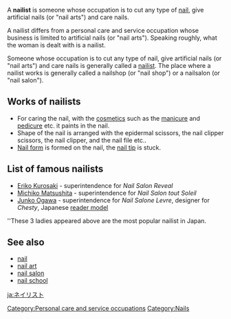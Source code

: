 A '''nailist''' is someone whose occupation is to cut any type of [[nail (anatomy)|nail]], give artificial nails (or "nail arts") and care nails. 

A nailist differs from a personal care and service occupation whose business is limited to artificial nails (or "nail arts"). Speaking roughly, what the woman is dealt with is a nailist.

Someone whose occupation is to cut any type of nail, give artificial nails (or "nail arts") and care nails is generally called a [[nailist]].
The place where a nailist works is generally called a nailshop (or "nail shop") or a nailsalon (or "nail salon").

==Works of nailists==
* For caring the nail, with the [[cosmetics]] such as the [[manicure]] and [[pedicure]] etc. it paints in the nail. 
* Shape of the nail is arranged with the epidermal scissors, the nail clipper scissors, the nail clipper, and the nail file etc.. 
* [[Nail form]] is formed on the nail, the [[nail tip]] is stuck.

==List of famous nailists==
* [[Eriko Kurosaki]] - superintendence for ''Nail Salon Reveal''
* [[Michiko Matsushita]] - superintendence for ''Nail Salon tout Soleil''
* [[Junko Ogawa]] - superintendence for ''Nail Salone Levre'', designer for ''Chesty'', Japanese [[reader model]]
''These 3 ladies appeared above are the most popular nailist in Japan.

==See also==
* [[nail]]
* [[nail art]]
* [[nail salon]]
* [[nail school]]

[[Category:Personal care and service occupations]]
[[Category:Nails]]

[[ja:ネイリスト]]
